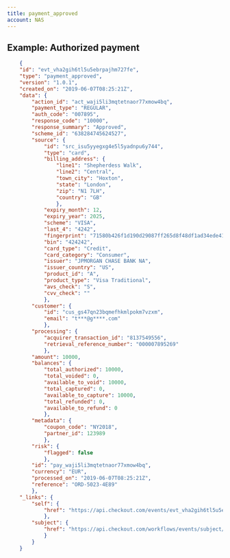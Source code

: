 ```yaml
---
title: payment_approved
account: NAS
---
```


## Example: Authorized payment

```json
    {
    "id": "evt_vha2gih6tl5u5ebrpajhm727fe",
    "type": "payment_approved",
    "version": "1.0.1",
    "created_on": "2019-06-07T08:25:21Z",
    "data": {
        "action_id": "act_waji5li3mqtetnaor77xmow4bq",
        "payment_type": "REGULAR",
        "auth_code": "007895",
        "response_code": "10000",
        "response_summary": "Approved",
        "scheme_id": "638284745624527",
        "source": {
            "id": "src_isu5yyegxg4e5l5yadnpu6y744",
            "type": "card",
            "billing_address": {
                "line1": "Shepherdess Walk",
                "line2": "Central",
                "town_city": "Hoxton",
                "state": "London",
                "zip": "N1 7LH",
                "country": "GB"
                },
            "expiry_month": 12,
            "expiry_year": 2025,
            "scheme": "VISA",
            "last_4": "4242",
            "fingerprint": "71580b426f1d190d29087ff265d8f48df1ad34ede41c27cbff9d23c1a14d1776",
            "bin": "424242",
            "card_type": "Credit",
            "card_category": "Consumer",
            "issuer": "JPMORGAN CHASE BANK NA",
            "issuer_country": "US",
            "product_id": "A",
            "product_type": "Visa Traditional",
            "avs_check": "S",
            "cvv_check": ""
            },
        "customer": {
            "id": "cus_gs47qn23bqmefhkmlpokm7vzxm",
            "email": "t***@g****.com"
            },    
        "processing": {
            "acquirer_transaction_id": "8137549556",
            "retrieval_reference_number": "000007895269"
            },
        "amount": 10000,
        "balances": {
            "total_authorized": 10000,
            "total_voided": 0,
            "available_to_void": 10000,
            "total_captured": 0,
            "available_to_capture": 10000,
            "total_refunded": 0,
            "available_to_refund": 0
            },
        "metadata": {
            "coupon_code": "NY2018",
            "partner_id": 123989
            },
        "risk": {
            "flagged": false
            },
        "id": "pay_waji5li3mqtetnaor77xmow4bq",
        "currency": "EUR",
        "processed_on": "2019-06-07T08:25:21Z",
        "reference": "ORD-5023-4E89"
        },
    "_links": {
        "self": {
            "href": "https://api.checkout.com/events/evt_vha2gih6tl5u5ebrpajhm727fe"
            },
        "subject": {
            "href": "https://api.checkout.com/workflows/events/subject/pay_jlfj2ful7z3u5lbykhy5lzezvm"
            }
        }
    }
```

